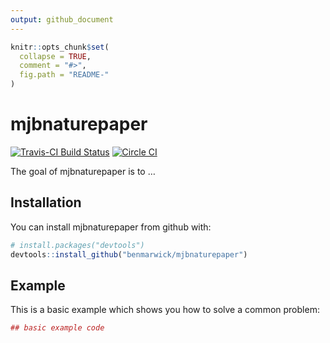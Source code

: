 ```yaml
---
output: github_document
---
```


<!-- README.md is generated from README.Rmd. Please edit that file -->

```r
knitr::opts_chunk$set(
  collapse = TRUE,
  comment = "#>",
  fig.path = "README-"
)
```

# mjbnaturepaper

[![Travis-CI Build Status](https://travis-ci.org/benmarwick/mjbnaturepaper.svg?branch=master)](https://travis-ci.org/benmarwick/mjbnaturepaper) 
[![Circle CI](https://circleci.com/gh/benmarwick/mjbnaturepaper.svg?style=shield&circle-token=:circle-token)](https://circleci.com/gh/benmarwick/mjbnaturepaper) 

The goal of mjbnaturepaper is to ...

## Installation

You can install mjbnaturepaper from github with:

```r
# install.packages("devtools")
devtools::install_github("benmarwick/mjbnaturepaper")
```

## Example

This is a basic example which shows you how to solve a common problem:

```r
## basic example code
```
